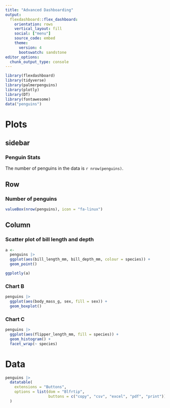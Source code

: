 ```yaml
---
title: "Advanced Dashboarding"
output: 
  flexdashboard::flex_dashboard:
    orientation: rows
    vertical_layout: fill
    social: ["menu"]
    source_code: embed
    theme: 
      version: 4
      bootswatch: sandstone
editor_options: 
  chunk_output_type: console
---
```


```r
library(flexdashboard)
library(tidyverse)
library(palmerpenguins)
library(plotly)
library(DT)
library(fontawesome)
data("penguins")
```

Plots {data-navmenu="Pages"}
=======================================================================

sidebar {.sidebar}
-----------------------------------------------------------------------

### Penguin Stats

The number of penguins in the data is `r nrow(penguins)`.

Row
-----------------------------------------------------------------------

### Number of penguins

```r
valueBox(nrow(penguins), icon = "fa-linux")
```



Column {.tabset}
-----------------------------------------------------------------------

### Scatter plot of bill length and depth

```r
a <- 
  penguins |> 
  ggplot(aes(bill_length_mm, bill_depth_mm, colour = species)) +
  geom_point()

ggplotly(a)

```

### Chart B

```r
penguins |> 
  ggplot(aes(body_mass_g, sex, fill = sex)) +
  geom_boxplot()

```

### Chart C

```r
penguins |> 
  ggplot(aes(flipper_length_mm, fill = species)) +
  geom_histogram() +
  facet_wrap(~ species)

```

Data {data-navmenu="Pages"}
=====================================================================

```r
penguins |> 
  datatable(
    extensions = "Buttons",
    options = list(dom = "Blfrtip",
                   buttons = c("copy", "csv", "excel", "pdf", "print"))
  )
```


